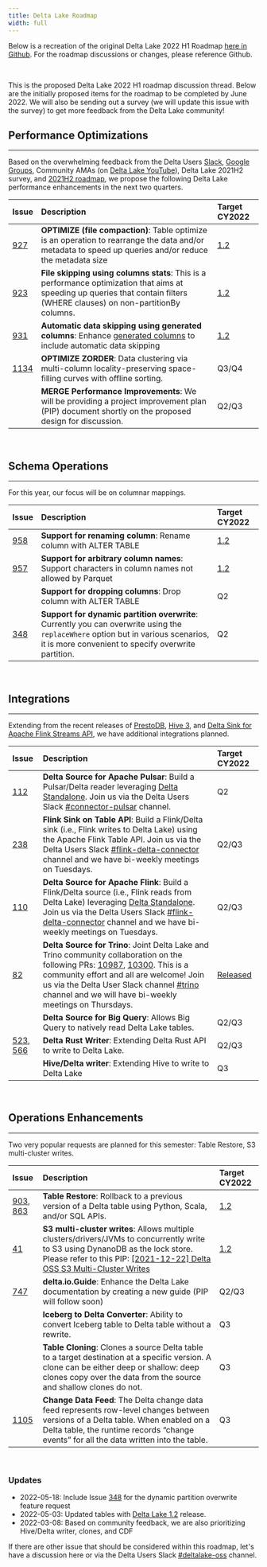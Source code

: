 ```yaml
---
title: Delta Lake Roadmap
width: full
---
```


Below is a recreation of the original Delta Lake 2022 H1 Roadmap [here in Github](https://github.com/delta-io/delta/issues/920). For the roadmap discussions or changes, please reference Github.

<br />

This is the proposed Delta Lake 2022 H1 roadmap discussion thread. Below are the initially proposed items for the roadmap to be completed by June 2022. We will also be sending out a survey (we will update this issue with the survey) to get more feedback from the Delta Lake community!

## Performance Optimizations

---

Based on the overwhelming feedback from the Delta Users [Slack](https://go.delta.io/delta-users), [Google Groups](https://groups.google.com/forum/#!forum/delta-users), Community AMAs (on [Delta Lake YouTube](http://youtube.com/c/deltalake)), Delta Lake 2021H2 survey, and [2021H2 roadmap](https://github.com/delta-io/delta/issues/748), we propose the following Delta Lake performance enhancements in the next two quarters.

| Issue                                                 | Description                                                                                                                                                                             | Target CY2022                                                |
| :---------------------------------------------------- | :-------------------------------------------------------------------------------------------------------------------------------------------------------------------------------------- | :----------------------------------------------------------- |
| [927](https://github.com/delta-io/delta/issues/927)   | **OPTIMIZE (file compaction)**: Table optimize is an operation to rearrange the data and/or metadata to speed up queries and/or reduce the metadata size                                | [1.2](https://github.com/delta-io/delta/releases/tag/v1.2.0) |
| [923](https://github.com/delta-io/delta/issues/923)   | **File skipping using columns stats**: This is a performance optimization that aims at speeding up queries that contain filters (WHERE clauses) on non-partitionBy columns.             | [1.2](https://github.com/delta-io/delta/releases/tag/v1.2.0) |
| [931](https://github.com/delta-io/delta/issues/931)   | **Automatic data skipping using generated columns**: Enhance [generated columns](https://docs.delta.io/1.0.0/delta-batch.html#use-generated-columns) to include automatic data skipping | [1.2](https://github.com/delta-io/delta/releases/tag/v1.2.0) |
| [1134](https://github.com/delta-io/delta/issues/1134) | **OPTIMIZE ZORDER**: Data clustering via multi-column locality-preserving space-filling curves with offline sorting.                                                                    | Q3/Q4                                                        |
|                                                       | **MERGE Performance Improvements**: We will be providing a project improvement plan (PIP) document shortly on the proposed design for discussion.                                       | Q2/Q3                                                        |

<br />

## Schema Operations

---

For this year, our focus will be on columnar mappings.

| Issue                                               | Description                                                                                                                                                                              | Target CY2022                                                |
| :-------------------------------------------------- | :--------------------------------------------------------------------------------------------------------------------------------------------------------------------------------------- | :----------------------------------------------------------- |
| [958](https://github.com/delta-io/delta/issues/958) | **Support for renaming column**: Rename column with ALTER TABLE                                                                                                                          | [1.2](https://github.com/delta-io/delta/releases/tag/v1.2.0) |
| [957](https://github.com/delta-io/delta/issues/957) | **Support for arbitrary column names**: Support characters in column names not allowed by Parquet                                                                                        | [1.2](https://github.com/delta-io/delta/releases/tag/v1.2.0) |
|                                                     | **Support for dropping columns**: Drop column with ALTER TABLE                                                                                                                           | Q2                                                           |
| [348](https://github.com/delta-io/delta/issues/348) | **Support for dynamic partition overwrite**: Currently you can overwrite using the `replaceWhere` option but in various scenarios, it is more convenient to specify overwrite partition. | Q2                                                           |

<br />

## Integrations

---

Extending from the recent releases of [PrestoDB](https://github.com/delta-io/connectors/pull/82), [Hive 3](https://github.com/delta-io/connectors/issues/36), and [Delta Sink for Apache Flink Streams API](https://github.com/delta-io/connectors/issues/111), we have additional integrations planned.

| Issue                                                                                                      | Description                                                                                                                                                                                                                                                                                                                                                                                                                      | Target CY2022                                                                    |
| :--------------------------------------------------------------------------------------------------------- | :------------------------------------------------------------------------------------------------------------------------------------------------------------------------------------------------------------------------------------------------------------------------------------------------------------------------------------------------------------------------------------------------------------------------------- | :------------------------------------------------------------------------------- |
| [112](https://github.com/delta-io/connectors/issues/112)                                                   | **Delta Source for Apache Pulsar**: Build a Pulsar/Delta reader leveraging [Delta Standalone](https://docs.delta.io/latest/delta-standalone.html). Join us via the Delta Users Slack [#connector-pulsar](https://delta-users.slack.com/archives/C028MGBP4JY) channel.                                                                                                                                                            | Q2                                                                               |
| [238](https://github.com/delta-io/connectors/issues/238)                                                   | **Flink Sink on Table API**: Build a Flink/Delta sink (i.e., Flink writes to Delta Lake) using the Apache Flink Table API. Join us via the Delta Users Slack [#flink-delta-connector](https://delta-users.slack.com/archives/C023YA69W6B) channel and we have bi-weekly meetings on Tuesdays.                                                                                                                                    | Q2/Q3                                                                            |
| [110](https://github.com/delta-io/connectors/issues/110)                                                   | **Delta Source for Apache Flink**: Build a Flink/Delta source (i.e., Flink reads from Delta Lake) leveraging [Delta Standalone](https://docs.delta.io/latest/delta-standalone.html). Join us via the Delta Users Slack [#flink-delta-connector](https://delta-users.slack.com/archives/C023YA69W6B) channel and we have bi-weekly meetings on Tuesdays.                                                                          | Q2/Q3                                                                            |
| [82](https://github.com/delta-io/connectors/pull/82)                                                       | **Delta Source for Trino**: Joint Delta Lake and Trino community collaboration on the following PRs: [10987](https://github.com/trinodb/trino/pull/10897), [10300](https://github.com/trinodb/trino/pull/10300). This is a community effort and all are welcome! Join us via the Delta User Slack channel [#trino](https://delta-users.slack.com/archives/C021Z8G1AE5) channel and we will have bi-weekly meetings on Thursdays. | [Released](https://github.com/trinodb/trino/tree/master/plugin/trino-delta-lake) |
|                                                                                                            | **Delta Source for Big Query**: Allows Big Query to natively read Delta Lake tables.                                                                                                                                                                                                                                                                                                                                             | Q2/Q3                                                                            |
| [523](https://github.com/delta-io/delta-rs/pull/523), [566](https://github.com/delta-io/delta-rs/pull/566) | **Delta Rust Writer**: Extending Delta Rust API to write to Delta Lake.                                                                                                                                                                                                                                                                                                                                                          | Q2/Q3                                                                            |
|                                                                                                            | **Hive/Delta writer**: Extending Hive to write to Delta Lake                                                                                                                                                                                                                                                                                                                                                                     | Q3                                                                               |

<br />

## Operations Enhancements

---

Two very popular requests are planned for this semester: Table Restore, S3 multi-cluster writes.

| Issue                                                                                                | Description                                                                                                                                                                                                                                                                                                              | Target CY2022                                                |
| :--------------------------------------------------------------------------------------------------- | :----------------------------------------------------------------------------------------------------------------------------------------------------------------------------------------------------------------------------------------------------------------------------------------------------------------------- | :----------------------------------------------------------- |
| [903](https://github.com/delta-io/delta/pull/903), [863](https://github.com/delta-io/delta/pull/863) | **Table Restore**: Rollback to a previous version of a Delta table using Python, Scala, and/or SQL APIs.                                                                                                                                                                                                                 | [1.2](https://github.com/delta-io/delta/releases/tag/v1.2.0) |
| [41](https://github.com/delta-io/delta/issues/41)                                                    | **S3 multi-cluster writes**: Allows multiple clusters/drivers/JVMs to concurrently write to S3 using DynanoDB as the lock store. Please refer to this PIP: [[2021-12-22] Delta OSS S3 Multi-Cluster Writes](https://docs.google.com/document/d/1Gs4ZsTH19lMxth4BSdwlWjUNR-XhKHicDvBjd2RqNd8/edit#heading=h.mjjuxw9mcz9h) | [1.2](https://github.com/delta-io/delta/releases/tag/v1.2.0) |
| [747](https://github.com/delta-io/delta/issues/747)                                                  | **delta.io.Guide**: Enhance the Delta Lake documentation by creating a new guide (PIP will follow soon)                                                                                                                                                                                                                  | Q2/Q3                                                        |
|                                                                                                      | **Iceberg to Delta Converter**: Ability to convert Iceberg table to Delta table without a rewrite.                                                                                                                                                                                                                       | Q3                                                           |
|                                                                                                      | **Table Cloning**: Clones a source Delta table to a target destination at a specific version. A clone can be either deep or shallow: deep clones copy over the data from the source and shallow clones do not.                                                                                                           | Q3                                                           |
| [1105](https://github.com/delta-io/delta/issues/1105)                                                | **Change Data Feed**: The Delta change data feed represents row-level changes between versions of a Delta table. When enabled on a Delta table, the runtime records “change events” for all the data written into the table.                                                                                             | Q3                                                           |

<br />

### Updates

- 2022-05-18: Include Issue [348](https://github.com/delta-io/delta/issues/348) for the dynamic partition overwrite feature request
- 2022-05-03: Updated tables with [Delta Lake 1.2](https://github.com/delta-io/delta/releases/tag/v1.2.0) release.
- 2022-03-08: Based on community feedback, we are also prioritizing Hive/Delta writer, clones, and CDF

If there are other issue that should be considered within this roadmap, let's have a discussion here or via the Delta Users Slack [#deltalake-oss](https://delta-users.slack.com/archives/CJ70UCSHM) channel.
